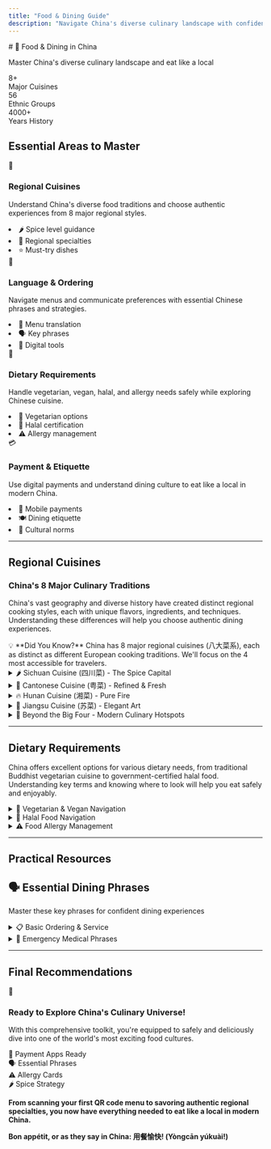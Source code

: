 ```yaml
---
title: "Food & Dining Guide"
description: "Navigate China's diverse culinary landscape with confidence - from regional cuisines to dietary restrictions and payment methods."
---
```


<div className="hero-sunset">
  <div className="hero-content">
    # 🍜 Food & Dining in China
    <p className="hero-subtitle">Master China's diverse culinary landscape and eat like a local</p>
    <div className="hero-stats">
      <div className="stat-item">
        <div className="stat-number">8+</div>
        <div className="stat-label">Major Cuisines</div>
      </div>
      <div className="stat-item">
        <div className="stat-number">56</div>
        <div className="stat-label">Ethnic Groups</div>
      </div>
      <div className="stat-item">
        <div className="stat-number">4000+</div>
        <div className="stat-label">Years History</div>
      </div>
    </div>
  </div>
</div>

## Essential Areas to Master

<div className="accommodation-grid">
  <div className="accommodation-card">
    <div className="card-header" style={{background: 'linear-gradient(135deg, #ff9a9e 0%, #fecfef 100%)'}}>
      <div className="card-icon">🏮</div>
      <h3>Regional Cuisines</h3>
    </div>
    <div className="card-content">
      <p>Understand China's diverse food traditions and choose authentic experiences from 8 major regional styles.</p>
      <div className="feature-list">
        <li><span className="feature-icon">🌶️</span> Spice level guidance</li>
        <li><span className="feature-icon">📍</span> Regional specialties</li>
        <li><span className="feature-icon">⭐</span> Must-try dishes</li>
      </div>
    </div>
  </div>

  <div className="accommodation-card">
    <div className="card-header" style={{background: 'linear-gradient(135deg, #a8edea 0%, #fed6e3 100%)'}}>
      <div className="card-icon">💬</div>
      <h3>Language & Ordering</h3>
    </div>
    <div className="card-content">
      <p>Navigate menus and communicate preferences with essential Chinese phrases and strategies.</p>
      <div className="feature-list">
        <li><span className="feature-icon">📝</span> Menu translation</li>
        <li><span className="feature-icon">🗣️</span> Key phrases</li>
        <li><span className="feature-icon">📱</span> Digital tools</li>
      </div>
    </div>
  </div>

  <div className="accommodation-card">
    <div className="card-header" style={{background: 'linear-gradient(135deg, #ffecd2 0%, #fcb69f 100%)'}}>
      <div className="card-icon">🥗</div>
      <h3>Dietary Requirements</h3>
    </div>
    <div className="card-content">
      <p>Handle vegetarian, vegan, halal, and allergy needs safely while exploring Chinese cuisine.</p>
      <div className="feature-list">
        <li><span className="feature-icon">🌱</span> Vegetarian options</li>
        <li><span className="feature-icon">🕌</span> Halal certification</li>
        <li><span className="feature-icon">⚠️</span> Allergy management</li>
      </div>
    </div>
  </div>

  <div className="accommodation-card">
    <div className="card-header" style={{background: 'linear-gradient(135deg, #d299c2 0%, #fef9d7 100%)'}}>
      <div className="card-icon">💳</div>
      <h3>Payment & Etiquette</h3>
    </div>
    <div className="card-content">
      <p>Use digital payments and understand dining culture to eat like a local in modern China.</p>
      <div className="feature-list">
        <li><span className="feature-icon">📱</span> Mobile payments</li>
        <li><span className="feature-icon">🍽️</span> Dining etiquette</li>
        <li><span className="feature-icon">🤝</span> Cultural norms</li>
      </div>
    </div>
  </div>
</div>

---

## Regional Cuisines

<div className="region-card">

### China's 8 Major Culinary Traditions

China's vast geography and diverse history have created distinct regional cooking styles, each with unique flavors, ingredients, and techniques. Understanding these differences will help you choose authentic dining experiences.

<div className="pro-tip">
💡 **Did You Know?** China has 8 major regional cuisines (八大菜系), each as distinct as different European cooking traditions. We'll focus on the 4 most accessible for travelers.
</div>

</div>

<details>
<summary className="custom-summary rose">
<span>🌶️ Sichuan Cuisine (四川菜) - The Spice Capital</span>
</summary>

<div className="screenshot-gallery">
  <div className="screenshot-item">
    <a className="food-screenshot" href="https://image.baidu.com/search/detail?adpicid=0&b_applid=10219246663556192652&bdtype=0&commodity=&copyright=&cs=1278750085%2C3723480623&di=7500620934571622401&fr=click-pic&fromurl=http%253A%252F%252Fbaijiahao.baidu.com%252Fs%253Fid%253D1829010116230130352%2526wfr%253Dspider%2526for%253Dpc&gsm=1e&hd=&height=0&hot=&ic=&ie=utf-8&imgformat=&imgratio=&imgspn=0&is=0%2C0&isImgSet=&latest=&lid=a65f16d0017c3a62&lm=&objurl=https%253A%252F%252Fcopyright.bdstatic.com%252Fvcg%252Fcreative%252F033d88bc115257dc1f6a1f9b6b34c4b1.jpg%2540wm_1%252Ck_cGljX2JqaHdhdGVyLmpwZw%253D%253D&os=2983594560%2C994488656&pd=image_content&pi=0&pn=6&rn=1&simid=3488619421%2C524791963&tn=baiduimagedetail&width=0&word=%E9%BA%BB%E5%A9%86%E8%B1%86%E8%85%90&z=" data-tooltip="Click to view source" target="_blank" rel="noopener">
    <img src="/img/food/mapo-tofu.jpg" alt="Sichuan Mapo Tofu" />
    </a>
    <div className="screenshot-caption">
      <h5>Mapo Tofu (麻婆豆腐)</h5>
      <p>Signature málà flavor - spicy and numbing</p>
    </div>
  </div>
  <div className="screenshot-item">
    <a className="food-screenshot" href="https://image.baidu.com/search/detail?adpicid=0&b_applid=9163540029620052125&bdtype=0&commodity=&copyright=&cs=3235129303%2C1066691177&di=7500620934571622401&fr=click-pic&fromurl=http%253A%252F%252Fm.dianping.com%252Fugcdetail%252F321322082%253FsceneType%253D0%2526bizType%253D29%2526msource%253Dbaiduappugc&gsm=1e&hd=&height=0&hot=&ic=&ie=utf-8&imgformat=&imgratio=&imgspn=0&is=570745535%2C2535970578&isImgSet=&latest=&lid=&lm=&objurl=https%253A%252F%252Fqcloud.dpfile.com%252Fpc%252FG2TWPt7s10Tvtq9ZGLvEJlQ8txI9AznshRuqsujfpfaXTyzltWS0cMQz64oljHcX.jpg&os=570745535%2C2535970578&pd=image_content&pi=0&pn=5&rn=1&simid=3235129303%2C1066691177&tn=baiduimagedetail&width=0&word=%E7%81%AB%E9%94%85&z=" data-tooltip="Click to view source" target="_blank" rel="noopener"><img src="/img/food/hotpot.jpg" alt="Sichuan Hot Pot" /></a>
    <div className="screenshot-caption">
      <h5>Hot Pot (火锅)</h5>
      <p>Interactive communal dining experience</p>
    </div>
  </div>
</div>

**Spice Level:** 🌶️🌶️🌶️ **Very Hot** | **Difficulty:** Beginner-friendly

**Signature Flavor:** <span className="chinese-phrase">Málà (麻辣)</span> - the unique combination of fiery chilies and numbing Sichuan peppercorns that creates a tingling sensation on your tongue.

<div className="payment-table-container">
| Dish | Chinese | Description | Spice Level |
|------|---------|-------------|-------------|
| **Mapo Tofu** | <span className="chinese-phrase">麻婆豆腐</span> | Silky tofu in spicy fermented bean sauce | 🌶️🌶️🌶️ |
| **Kung Pao Chicken** | <span className="chinese-phrase">宫保鸡丁</span> | Sweet, sour, and spicy stir-fry with peanuts | 🌶️🌶️ |
| **Hot Pot** | <span className="chinese-phrase">火锅</span> | Interactive communal dining experience | Variable |
| **Dan Dan Noodles** | <span className="chinese-phrase">担担面</span> | Street-style noodles with sesame and chili | 🌶️🌶️ |
</div>

<div className="online-option">
<span className="online-icon">💡</span>
<strong>Regional Tip:</strong> Chengdu style uses more vegetable oil (milder), while Chongqing style uses beef tallow (more intense).
</div>

</details>

<details>
<summary className="custom-summary green">
<span>🦆 Cantonese Cuisine (粤菜) - Refined & Fresh</span>
</summary>

**Spice Level:** 🌿 **Mild** | **Difficulty:** Very beginner-friendly

**Philosophy:** Emphasizes the natural flavors of fresh, high-quality ingredients with minimal seasoning and gentle cooking methods.

<div className="payment-table-container">
| Dish | Chinese | Description | Best Time |
|------|---------|-------------|----------|
| **Dim Sum** | <span className="chinese-phrase">点心</span> | Small plates including har gow and char siu bao | Morning/Lunch |
| **Steamed Fish** | <span className="chinese-phrase">清蒸鱼</span> | Fresh fish with ginger and soy sauce | Dinner |
| **Roast Duck** | <span className="chinese-phrase">烧鸭</span> | Crispy skin with tender meat | Anytime |
| **Claypot Rice** | <span className="chinese-phrase">煲仔饭</span> | Rice cooked in clay pot with toppings | Dinner |
</div>

<div className="online-option">
<span className="online-icon">🔍</span>
<strong>Finding Authentic Places:</strong> Look for busy, noisy restaurants with rapid turnover - that's where locals eat their dim sum.
</div>

</details>

<details>
<summary className="custom-summary orange">
<span>🔥 Hunan Cuisine (湘菜) - Pure Fire</span>
</summary>

**Spice Level:** 🌶️🌶️🌶️🌶️ **Extremely Hot** | **Difficulty:** Advanced

**Signature Style:** Pure, intense heat without the numbing sensation of Sichuan cuisine. Known for bold, rustic flavors.

<div className="payment-table-container">
| Dish | Chinese | Description | Heat Level |
|------|---------|-------------|------------|
| **Fish Head with Chili** | <span className="chinese-phrase">剁椒鱼头</span> | Dramatic presentation, Instagram-worthy | 🌶️🌶️🌶️🌶️ |
| **Chairman Mao's Red Braised Pork** | <span className="chinese-phrase">毛氏红烧肉</span> | Historical dish, sweet and savory | 🌶️ |
| **Spicy Stir-fried Pork** | <span className="chinese-phrase">辣椒炒肉</span> | Simple but perfectly executed | 🌶️🌶️🌶️ |
</div>

:::warning Heat Warning
Hunan cuisine is often spicier than Sichuan - start with milder dishes if you're not used to extreme heat.
:::

</details>

<details>
<summary className="custom-summary blue">
<span>🎨 Jiangsu Cuisine (苏菜) - Elegant Art</span>
</summary>

**Spice Level:** 🍯 **Sweet & Mild** | **Difficulty:** Beginner-friendly

**Signature Style:** Refined, elegant cuisine known for exceptional knife skills, beautiful presentation, and subtle sweetness. Often served at formal banquets.

<div className="payment-table-container">
| Dish | Chinese | Description | Occasion |
|------|---------|-------------|----------|
| **Lion's Head** | <span className="chinese-phrase">狮子头</span> | Large, tender meatballs in clear broth | Family dinner |
| **Nanjing Salted Duck** | <span className="chinese-phrase">盐水鸭</span> | Local Nanjing specialty, delicate flavor | Casual dining |
| **Sweet & Sour Fish** | <span className="chinese-phrase">糖醋鱼</span> | Perfect balance of flavors | Formal dinner |
</div>

<div className="online-option">
<span className="online-icon">💰</span>
<strong>What to Expect:</strong> Exceptional presentation, refined flavors, and higher prices due to the skill required.
</div>

</details>

<details>
<summary className="custom-summary lime">
<span>🍃 Beyond the Big Four - Modern Culinary Hotspots</span>
</summary>

<div className="accommodation-grid">
  <div className="accommodation-card">
    <div className="card-header" style={{background: 'linear-gradient(135deg, #ffeaa7 0%, #fab1a0 100%)'}}>
      <div className="card-icon">🏙️</div>
      <h3>Shanghai Cuisine</h3>
    </div>
    <div className="card-content">
      <p>Rich, umami-packed flavors with soy sauce, sugar, and rice wine</p>
      <div className="feature-list">
        <li><span className="chinese-phrase">小笼包</span> <span className="translation">Soup Dumplings</span></li>
        <li><span className="chinese-phrase">红烧肉</span> <span className="translation">Red Braised Pork</span></li>
      </div>
    </div>
  </div>

  <div className="accommodation-card">
    <div className="card-header" style={{background: 'linear-gradient(135deg, #a29bfe 0%, #74b9ff 100%)'}}>
      <div className="card-icon">🐪</div>
      <h3>Xinjiang Cuisine</h3>
    </div>
    <div className="card-content">
      <p>Central Asian influences with robust, fragrant spices</p>
      <div className="feature-list">
        <li><span className="chinese-phrase">大盘鸡</span> <span className="translation">Big Plate Chicken</span></li>
        <li><span className="chinese-phrase">羊肉串</span> <span className="translation">Lamb Kebabs</span></li>
      </div>
    </div>
  </div>

  <div className="accommodation-card">
    <div className="card-header" style={{background: 'linear-gradient(135deg, #00b894 0%, #55a3ff 100%)'}}>
      <div className="card-icon">🌸</div>
      <h3>Yunnan Cuisine</h3>
    </div>
    <div className="card-content">
      <p>Unique blend of Chinese and Southeast Asian flavors</p>
      <div className="feature-list">
        <li><span className="chinese-phrase">过桥米线</span> <span className="translation">Crossing Bridge Noodles</span></li>
        <li>Wild mushrooms and fresh herbs</li>
      </div>
    </div>
  </div>
</div>

</details>

---

## Dietary Requirements

<div className="region-card">

China offers excellent options for various dietary needs, from traditional Buddhist vegetarian cuisine to government-certified halal food. Understanding key terms and knowing where to look will help you eat safely and enjoyably.

</div>

<details>
<summary className="custom-summary green">
<span>🌱 Vegetarian & Vegan Navigation</span>
</summary>

China has a rich Buddhist vegetarian tradition with over 3,000 dedicated vegetarian restaurants nationwide. However, navigating vegetarian options requires knowledge of potential pitfalls.

### Key Vocabulary

<div className="payment-table-container">
| Chinese | Pinyin | English | When to Use |
|---------|--------|---------|-------------|
| <span className="chinese-phrase">素食</span> | <span className="pinyin">sùshí</span> | <span className="translation">Vegetarian</span> | General dietary preference |
| <span className="chinese-phrase">纯素</span> | <span className="pinyin">chún sù</span> | <span className="translation">Vegan</span> | Strict plant-based diet |
| <span className="chinese-phrase">素菜</span> | <span className="pinyin">sùcài</span> | <span className="translation">Vegetarian dishes</span> | Ordering from menu |
| <span className="chinese-phrase">全素</span> | <span className="pinyin">quán sù</span> | <span className="translation">Completely vegetarian</span> | Emphasizing no animal products |
</div>

:::warning Common Pitfalls
**Be Aware Of:**
- Vegetable dishes often cooked in lard (<span className="chinese-phrase">猪油</span>)
- Broths frequently contain meat or fish stock
- "No meat visible" doesn't guarantee vegetarian preparation
- Buddhist vegetarian excludes garlic, onions, and other "pungent" vegetables
:::

### 🍽️ Top 5 Safe Vegetarian Dishes

<div className="platform-comparison">
  <div className="platform-card recommended">
    <div className="platform-header">
      <div className="platform-info">
        <h4><span className="chinese-phrase">地三鲜</span></h4>
        <div className="platform-badge best">⭐⭐⭐⭐⭐ Safe</div>
      </div>
    </div>
    <div className="platform-features">
      <div className="feature-row">
        <span className="feature-label">English</span>
        <span className="feature-value translation">Three Fresh Treasures</span>
      </div>
      <div className="feature-row">
        <span className="feature-label">Ingredients</span>
        <span className="feature-value">Potato, eggplant, bell pepper</span>
      </div>
      <div className="feature-row">
        <span className="feature-label">Why Safe</span>
        <span className="feature-value accepted">Usually vegetable oil</span>
      </div>
    </div>
  </div>

  <div className="platform-card">
    <div className="platform-header">
      <div className="platform-info">
        <h4><span className="chinese-phrase">拍黄瓜</span></h4>
        <div className="platform-badge best">⭐⭐⭐⭐⭐ Safe</div>
      </div>
    </div>
    <div className="platform-features">
      <div className="feature-row">
        <span className="feature-label">English</span>
        <span className="feature-value translation">Smashed Cucumber</span>
      </div>
      <div className="feature-row">
        <span className="feature-label">Style</span>
        <span className="feature-value">Cold, refreshing</span>
      </div>
      <div className="feature-row">
        <span className="feature-label">Safety</span>
        <span className="feature-value accepted">Always safe</span>
      </div>
    </div>
  </div>

  <div className="platform-card">
    <div className="platform-header">
      <div className="platform-info">
        <h4><span className="chinese-phrase">西红柿炒鸡蛋</span></h4>
        <div className="platform-badge good">⭐⭐⭐⭐ Good</div>
      </div>
    </div>
    <div className="platform-features">
      <div className="feature-row">
        <span className="feature-label">English</span>
        <span className="feature-value translation">Tomato Scrambled Eggs</span>
      </div>
      <div className="feature-row">
        <span className="feature-label">Type</span>
        <span className="feature-value">Lacto-ovo vegetarian</span>
      </div>
      <div className="feature-row">
        <span className="feature-label">Popularity</span>
        <span className="feature-value accepted">Classic home dish</span>
      </div>
    </div>
  </div>
</div>

<div className="online-option">
<span className="online-icon">🔍</span>
<strong>Finding Vegetarian Restaurants:</strong> Use <span className="chinese-phrase">素食</span> or <span className="chinese-phrase">素菜</span> in food apps like Dianping, or look for Buddhist temples (寺庙) with vegetarian canteens.
</div>

</details>

<details>
<summary className="custom-summary lime">
<span>🕌 Halal Food Navigation</span>
</summary>

Every Chinese city has Halal restaurants - look for green signs with Arabic script!

### 🔍 How to Identify Halal Food

<div className="payment-table-container">
| Sign | Meaning | Reliability |
|------|---------|-------------|
| **<span className="chinese-phrase">清真</span>** | Government-certified Halal | ✅ 100% Reliable |
| Green signage + Arabic | Muslim-owned business | ✅ Very Reliable |
| Near mosques | Likely Halal | ✅ Usually Safe |
</div>

### 🍖 Best Halal Cuisines to Try

<div className="accommodation-grid">
  <div className="accommodation-card">
    <div className="card-header" style={{background: 'linear-gradient(135deg, #00b894 0%, #00cec9 100%)'}}>
      <div className="card-icon">🐑</div>
      <h3>Xinjiang Uyghur</h3>
    </div>
    <div className="card-content">
      <div className="feature-list">
        <li><span className="chinese-phrase">羊肉串</span> <span className="translation">Lamb kebabs</span></li>
        <li><span className="chinese-phrase">大盘鸡</span> <span className="translation">Big plate chicken</span></li>
      </div>
    </div>
  </div>

  <div className="accommodation-card">
    <div className="card-header" style={{background: 'linear-gradient(135deg, #6c5ce7 0%, #a29bfe 100%)'}}>
      <div className="card-icon">🍜</div>
      <h3>Hui Muslim</h3>
    </div>
    <div className="card-content">
      <div className="feature-list">
        <li><span className="chinese-phrase">牛肉面</span> <span className="translation">Beef noodles</span></li>
        <li><span className="chinese-phrase">拉面</span> <span className="translation">Hand-pulled noodles</span></li>
      </div>
    </div>
  </div>
</div>

<div className="online-option">
<span className="online-icon">📍</span>
<strong>Best Locations:</strong> Historic Muslim Quarters (every major city has one), near major mosques, Lanzhou Lamian shops, or search "<span className="chinese-phrase">清真</span>" in food apps.
</div>

</details>

<details>
<summary className="custom-summary orange">
<span>⚠️ Food Allergy Management</span>
</summary>

Managing food allergies in China requires vigilance and clear communication, as cultural understanding of severe allergies may be limited.

### Critical Communication Strategy

**The Golden Rule**: Be direct and emphasize medical severity

**Key Phrase Structure**:
- Use <span className="chinese-phrase">过敏</span> (<span className="pinyin">guòmǐn</span>) for "allergy"
- Emphasize consequences: "If I eat [allergen], I will go to the hospital"
- <span className="chinese-phrase">如果我吃 [过敏源]，我就会去医院</span>

### Essential Allergy Communication Cards

<div className="platform-comparison">
  <div className="platform-card">
    <div className="platform-header">
      <div className="platform-info">
        <h4>🥜 Peanut Allergy</h4>
        <div className="platform-badge best">Critical</div>
      </div>
    </div>
    <div className="platform-features">
      <div className="feature-row">
        <span className="feature-label">Chinese</span>
        <span className="feature-value chinese-phrase">花生过敏</span>
      </div>
      <div className="feature-row">
        <span className="feature-label">High Risk</span>
        <span className="feature-value declined">Peanut oil widespread</span>
      </div>
      <div className="feature-row">
        <span className="feature-label">Ask About</span>
        <span className="feature-value">Cooking oil type</span>
      </div>
    </div>
  </div>

  <div className="platform-card">
    <div className="platform-header">
      <div className="platform-info">
        <h4>🦐 Shellfish Allergy</h4>
        <div className="platform-badge good">Manageable</div>
      </div>
    </div>
    <div className="platform-features">
      <div className="feature-row">
        <span className="feature-label">Chinese</span>
        <span className="feature-value chinese-phrase">海鲜过敏</span>
      </div>
      <div className="feature-row">
        <span className="feature-label">Communication</span>
        <span className="feature-value accepted">Generally clear</span>
      </div>
      <div className="feature-row">
        <span className="feature-label">Key Terms</span>
        <span className="feature-value">虾/螃蟹/贝类</span>
      </div>
    </div>
  </div>
</div>

### Template Warning Card

<div className="legal-requirement">
  <div className="requirement-icon">⚠️</div>
  <div className="requirement-content">
    <h3>食物过敏警告 (FOOD ALLERGY WARNING)</h3>
    <p><span className="chinese-phrase">我对 [ALLERGEN] 严重过敏。如果食用，我可能会有生命危险。<br/>请确保我的食物里完全没有任何 [ALLERGEN]，<br/>并且所有厨具和台面都已彻底清洗。谢谢！</span></p>
  </div>
</div>

</details>

---

## Practical Resources

<div className="hero-golden">
  <div className="hero-content">
    <h2 className="hero-title">🗣️ Essential Dining Phrases</h2>
    <p className="hero-subtitle">Master these key phrases for confident dining experiences</p>
  </div>
</div>

<details>
<summary className="custom-summary blue">
<span>📋 Basic Ordering & Service</span>
</summary>

<div className="payment-table-container">
| Category | Chinese | Pinyin | English | Usage Context |
|----------|---------|--------|---------|---------------|
| **Basic Ordering** | <span className="chinese-phrase">我想要这个</span> | <span className="pinyin">Wǒ xiǎng yào zhège</span> | <span className="translation">I want this</span> | Point at dish or picture |
| | <span className="chinese-phrase">有菜单吗？</span> | <span className="pinyin">Yǒu càidān ma?</span> | <span className="translation">Do you have a menu?</span> | Looking for paper menu |
| | <span className="chinese-phrase">这个多少钱？</span> | <span className="pinyin">Zhège duōshao qián?</span> | <span className="translation">How much is this?</span> | Asking for price |
| | <span className="chinese-phrase">可以不要辣吗？</span> | <span className="pinyin">Kěyǐ bùyào là ma?</span> | <span className="translation">Can you make it not spicy?</span> | Request mild food |
| **Taste Preferences** | <span className="chinese-phrase">不要太咸</span> | <span className="pinyin">Bùyào tài xián</span> | <span className="translation">Not too salty</span> | Control saltiness |
| | <span className="chinese-phrase">少放油</span> | <span className="pinyin">Shǎo fàng yóu</span> | <span className="translation">Less oil please</span> | Request less oil |
| | <span className="chinese-phrase">要中辣</span> | <span className="pinyin">Yào zhōng là</span> | <span className="translation">Medium spicy</span> | Moderate spice level |
| **Payment** | <span className="chinese-phrase">买单</span> | <span className="pinyin">Mǎidān</span> | <span className="translation">Check please</span> | Request bill |
| | <span className="chinese-phrase">微信支付</span> | <span className="pinyin">Wēixìn zhīfù</span> | <span className="translation">WeChat Pay</span> | Mobile payment |
</div>

</details>

<details>
<summary className="custom-summary rose">
<span>🚨 Emergency Medical Phrases</span>
</summary>

<div className="payment-table-container">
| Emergency Situation | Chinese | Pinyin | English |
|---------------------|---------|--------|---------|
| **Call for Help** | <span className="chinese-phrase">救命！</span> | <span className="pinyin">Jiùmìng!</span> | <span className="translation">Help!</span> |
| | <span className="chinese-phrase">叫救护车！</span> | <span className="pinyin">Jiào jiùhùchē!</span> | <span className="translation">Call an ambulance!</span> |
| | <span className="chinese-phrase">我需要医生</span> | <span className="pinyin">Wǒ xūyào yīshēng</span> | <span className="translation">I need a doctor</span> |
| | <span className="chinese-phrase">请打120</span> | <span className="pinyin">Qǐng dǎ yī èr líng</span> | <span className="translation">Please call 120 (emergency)</span> |
| **Medical Conditions** | <span className="chinese-phrase">我有严重过敏反应</span> | <span className="pinyin">Wǒ yǒu yánzhòng guòmǐn fǎnyìng</span> | <span className="translation">I'm having a severe allergic reaction</span> |
| | <span className="chinese-phrase">我不会说中文</span> | <span className="pinyin">Wǒ bù huì shuō zhōngwén</span> | <span className="translation">I don't speak Chinese</span> |
| | <span className="chinese-phrase">请找翻译</span> | <span className="pinyin">Qǐng zhǎo fānyì</span> | <span className="translation">Please find a translator</span> |
</div>

### Emergency Contact Numbers

<div className="accommodation-grid">
  <div className="accommodation-card">
    <div className="card-header" style={{background: 'linear-gradient(135deg, #e17055 0%, #fdcb6e 100%)'}}>
      <div className="card-icon">🚔</div>
      <h3>Police: 110</h3>
    </div>
    <div className="card-content">
      <p><span className="chinese-phrase">警察</span> (<span className="pinyin">jǐngchá</span>)</p>
      <p>Crime, theft, security issues</p>
    </div>
  </div>

  <div className="accommodation-card">
    <div className="card-header" style={{background: 'linear-gradient(135deg, #d63031 0%, #e84393 100%)'}}>
      <div className="card-icon">🚑</div>
      <h3>Medical: 120</h3>
    </div>
    <div className="card-content">
      <p><span className="chinese-phrase">急救</span> (<span className="pinyin">jíjiù</span>)</p>
      <p>Medical emergencies, ambulance</p>
    </div>
  </div>

  <div className="accommodation-card">
    <div className="card-header" style={{background: 'linear-gradient(135deg, #fd79a8 0%, #e84393 100%)'}}>
      <div className="card-icon">🔥</div>
      <h3>Fire: 119</h3>
    </div>
    <div className="card-content">
      <p><span className="chinese-phrase">消防队</span> (<span className="pinyin">xiāofángduì</span>)</p>
      <p>Fire, gas leaks, rescue situations</p>
    </div>
  </div>
</div>

</details>

---

## Final Recommendations

<div className="conclusion-banner">
  <div className="conclusion-icon">🍜</div>
  <div className="conclusion-content">
    <h3>Ready to Explore China's Culinary Universe!</h3>
    <p>With this comprehensive toolkit, you're equipped to safely and deliciously dive into one of the world's most exciting food cultures.</p>
    <div className="quick-checklist">
      <div className="checklist-item">📱 Payment Apps Ready</div>
      <div className="checklist-item">🗣️ Essential Phrases</div>
      <div className="checklist-item">⚠️ Allergy Cards</div>
      <div className="checklist-item">🌶️ Spice Strategy</div>
    </div>
  </div>
</div>

**From scanning your first QR code menu to savoring authentic regional specialties, you now have everything needed to eat like a local in modern China.**

**Bon appétit, or as they say in China: <span className="chinese-phrase">用餐愉快!</span> (<span className="pinyin">Yòngcān yúkuài!</span>)** 